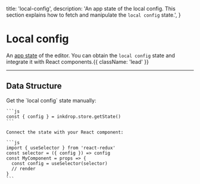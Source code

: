   title: 'local-config',
  description: 'An app state of the local config. This section explains how to fetch and manipulate the `local config` state.',
}

# Local config

An [app state](/guides/flux-architecture) of the editor.
You can obtain the `local config` state and integrate it with React components.{{ className: 'lead' }}


---

## Data Structure

<Row>
  <Col sticky>
    Get the `local config` state manually:

    ```js
    const { config } = inkdrop.store.getState()
    ```

    Connect the state with your React component:

    ```js
    import { useSelector } from 'react-redux'
    const selector = ({ config }) => config
    const MyComponent = props => {
      const config = useSelector(selector)
      // render
    }
    ```
  </Col>
</Row>
